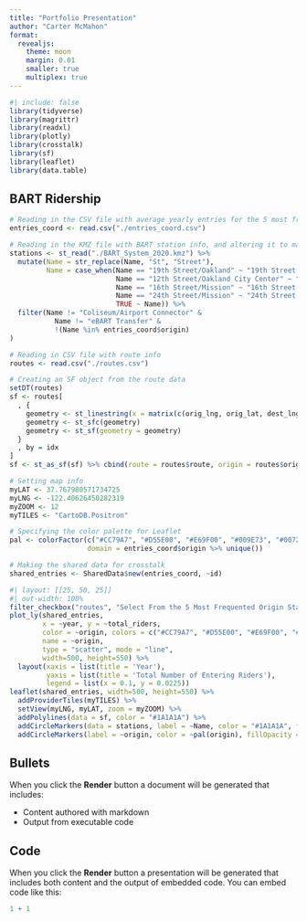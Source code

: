 ```yaml
---
title: "Portfolio Presentation"
author: "Carter McMahon"
format:
  revealjs: 
    theme: moon
    margin: 0.01
    smaller: true
    multiplex: true
---
```


```r
#| include: false
library(tidyverse)
library(magrittr)
library(readxl)
library(plotly)
library(crosstalk)
library(sf)
library(leaflet)
library(data.table)
```

## BART Ridership

```r
# Reading in the CSV file with average yearly entries for the 5 most frequented stations in 2022
entries_coord <- read.csv("./entries_coord.csv")

# Reading in the KMZ file with BART station info, and altering it to match the above
stations <- st_read("./BART_System_2020.kmz") %>% 
  mutate(Name = str_replace(Name, "St", "Street"),
         Name = case_when(Name == "19th Street/Oakland" ~ "19th Street Oakland",
                          Name == "12th Street/Oakland City Center" ~ "12th Street Oakland City Center",
                          Name == "16th Street/Mission" ~ "16th Street Mission",
                          Name == "24th Street/Mission" ~ "24th Street Mission",
                          TRUE ~ Name)) %>%
  filter(Name != "Coliseum/Airport Connector" & 
           Name != "eBART Transfer" &
           !(Name %in% entries_coord$origin)
)

# Reading in CSV file with route info
routes <- read.csv("./routes.csv")

# Creating an SF object from the route data
setDT(routes)
sf <- routes[
  , {
    geometry <- st_linestring(x = matrix(c(orig_lng, orig_lat, dest_lng, dest_lat), ncol = 2, byrow = T))
    geometry <- st_sfc(geometry)
    geometry <- st_sf(geometry = geometry)
  }
  , by = idx
]
sf <- st_as_sf(sf) %>% cbind(route = routes$route, origin = routes$origin, destination = routes$destination)

# Setting map info
myLAT <- 37.767980571734725
myLNG <- -122.40626450282319
myZOOM <- 12
myTILES <- "CartoDB.Positron"

# Specifying the color palette for Leaflet
pal <- colorFactor(c("#CC79A7", "#D55E00", "#E69F00", "#009E73", "#0072B2"), 
                   domain = entries_coord$origin %>% unique())

# Making the shared data for crosstalk
shared_entries <- SharedData$new(entries_coord, ~id)
```

```r
#| layout: [[25, 50, 25]]
#| out-width: 100%
filter_checkbox("routes", "Select From the 5 Most Frequented Origin Stations", shared_entries, ~origin)
plot_ly(shared_entries, 
        x = ~year, y = ~total_riders, 
        color = ~origin, colors = c("#CC79A7", "#D55E00", "#E69F00", "#009E73", "#0072B2"), 
        name = ~origin, 
        type = "scatter", mode = "line",
        width=500, height=550) %>%
  layout(xaxis = list(title = 'Year'),
         yaxis = list(title = 'Total Number of Entering Riders'),
         legend = list(x = 0.1, y = 0.0225))
leaflet(shared_entries, width=500, height=550) %>% 
  addProviderTiles(myTILES) %>%
  setView(myLNG, myLAT, zoom = myZOOM) %>%
  addPolylines(data = sf, color = "#1A1A1A") %>%
  addCircleMarkers(data = stations, label = ~Name, color = "#1A1A1A", fillOpacity = 0.7) %>%
  addCircleMarkers(label = ~origin, color = ~pal(origin), fillOpacity = 0.5)
```

## Bullets

When you click the **Render** button a document will be generated that includes:

-   Content authored with markdown
-   Output from executable code

## Code

When you click the **Render** button a presentation will be generated that includes both content and the output of embedded code. You can embed code like this:

```r
1 + 1
```


